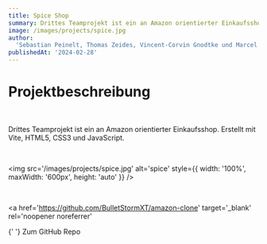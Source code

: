 ```yaml
---
title: Spice Shop
summary: Drittes Teamprojekt ist ein an Amazon orientierter Einkaufsshop
image: /images/projects/spice.jpg
author:
  'Sebastian Peinelt, Thomas Zeides, Vincent-Corvin Gnodtke und Marcel Kubetin'
publishedAt: '2024-02-28'
---
```


# Projektbeschreibung

<br />

Drittes Teamprojekt ist ein an Amazon orientierter Einkaufsshop. Erstellt mit
Vite, HTML5, CSS3 und JavaScript.

<br />

<img
  src='/images/projects/spice.jpg'
  alt='spice'
  style={{ width: '100%', maxWidth: '600px', height: 'auto' }}
/>

<br />

<a
  href='https://github.com/BulletStormXT/amazon-clone'
  target='_blank'
  rel='noopener noreferrer'
>
  {' '}
  Zum GitHub Repo
</a>
